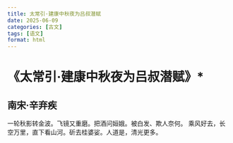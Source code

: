 ```yaml
---
title: 太常引·建康中秋夜为吕叔潜赋
date: 2025-06-09
categories: [古文]
tags: [语文]
format: html
---
```

# 《太常引·建康中秋夜为吕叔潜赋》*
## 南宋·辛弃疾
一轮秋影转金波。飞镜又重磨。把酒问姮娥。被白发、欺人奈何。 乘风好去，长空万里，直下看山河。斫去桂婆娑。人道是，清光更多。